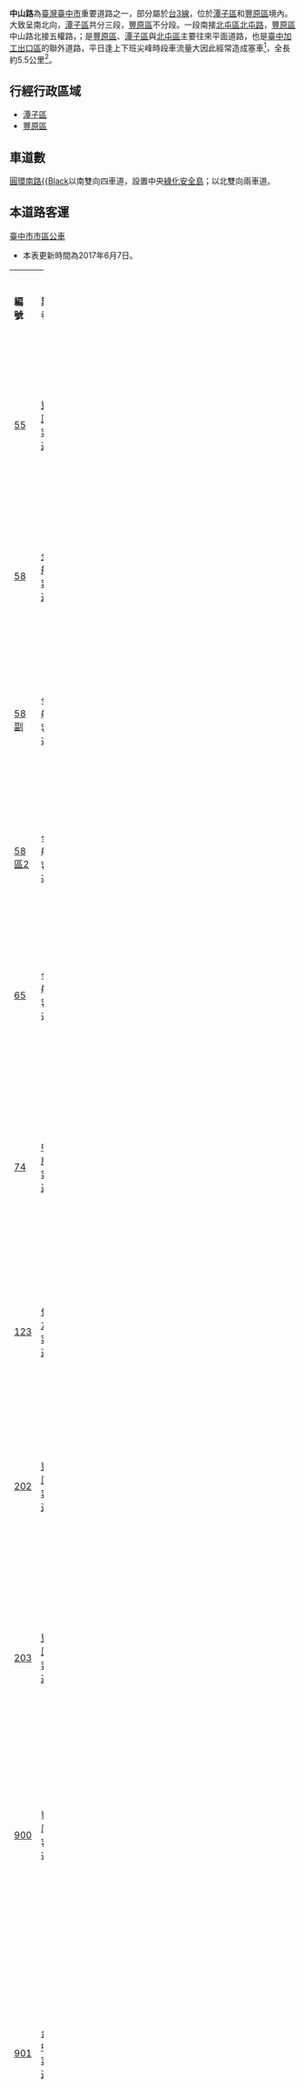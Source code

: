 {{Infobox TwRoad2|
|bgcolorh=DARKGREEN
|colorh=white
|name=[[File:TW_PHW3.svg|23px]]中山路
|enname=Zhongshan Road
|level={{Jct|country=TWN|PH|3}}之一部分、市區道路
|code=
|length=5.5
|lastext=
|speedhigh=
|line=
|start=
|end=
|junc=[[檔案:TW_PHW74.svg|23px]]{{TWFreewayIC|18|潭子}}<br>
[[環中路|環中路一段]]<br/>[[File:ROC_Taiwan_Railways_Administration_Logo.svg|23px]][[臺灣鐵路管理局|臺鐵]][[潭子車站|潭子車站]]<br/>[[雅潭路|雅潭路一段]]<br/>[[豐原大道|豐原大道一段]]<br/>[[File:TW_PHW13.svg|23px]][[圓環路_(豐原區)|圓環南路]]、[[File:TW_PHW3.svg|23px]][[圓環路_(豐原區)|圓環東路]]<br/>[[File:TW_PHW10.svg|23px]][[中正路_(豐原區)|中正路]]<br/>[[File:TW_PHW13.svg|23px]][[圓環路_(豐原區)|圓環西路]]、[[圓環路_(豐原區)|圓環北路]]
|img=2016-03-03 traffic on Zhongshan Road, Tanzi, Taichung.jpg
|cap=下班時段車流，近雅潭路起點處
|size=
|left=五權路
|right=北屯路
|rightlink=北屯路
}}
'''中山路'''為[[臺灣|臺灣]][[臺中市|臺中市]]重要道路之一，部分屬於[[台3線|台3線]]，位於[[潭子區|潭子區]]和[[豐原區|豐原區]]境內。大致呈南北向，[[潭子區|潭子區]]共分三段，[[豐原區|豐原區]]不分段。一段南接[[北屯區|北屯區]][[北屯路|北屯路]]，[[豐原區|豐原區]]中山路北接五權路，；是[[豐原區|豐原區]]、[[潭子區|潭子區]]與[[北屯區|北屯區]]主要往來平面道路，也是[[臺中加工出口區|臺中加工出口區]]的聯外道路，平日逢上下班尖峰時段車流量大因此經常造成塞車<ref>{{Cite web |url=http://www.epza.gov.tw/onweb.jsp |title=臺中加工出口區管理處 |accessdate=2011-07-09 |archive-date=2011-06-16 |archive-url=https://web.archive.org/web/20110616162538/http://www.epza.gov.tw/onweb.jsp |dead-url=no }}</ref>，全長約5.5公里<ref>{{Cite web |url=http://www.thb.gov.tw/tm/wcf.aspx |title=交通部公路總局 |accessdate=2011-07-09 |archive-date=2011-07-09 |archive-url=https://web.archive.org/web/20110709204443/http://www.thb.gov.tw/tm/wcf.aspx |dead-url=no }}</ref>。

== 行經行政區域 ==
*[[潭子區|潭子區]]
*[[豐原區|豐原區]]

== 車道數 ==
[[圓環路_(豐原區)|圓環南路{{Black]]以南雙向四車道，設置中央[[綠化|綠化]][[安全島|安全島]]；以北雙向兩車道。

== 本道路客運 ==
;[[臺中市市區公車|臺中市市區公車]]
*本表更新時間為2017年6月7日。
{|class="wikitable"  width="100%" style="text-align:center;"
|-style="background:green; color:snow" align=center 
|width="5%"|'''編號''' || width="10%"|'''業者''' || width="20%"|'''路線'''||width="20%"|'''行駛區間'''||width="15%"|'''備註'''
|-
|[[台中市公車55路|55]]||[[豐原客運|豐原客運]]||[[臺灣臺中地方法院|地方法院]]－[[豐原區|豐原]]||[[北屯路|北屯路]]－[[豐原區|豐原區]][[中正路_(豐原區)|中正路]]||{{nowrap|地方法院端點為'''光明國中（貴和街）'''}}
|-
|[[台中市公車58路|58]]||[[全航客運|全航客運]]||大慶活動中心－[[潭子區|潭子]]甘蔗-{里}-活動中心||[[雅潭路|雅潭路]]－圓通南路||直行崇德路
|-
|[[台中市公車58路|58副]]||全航客運||大慶活動中心－潭子甘蔗-{里}-活動中心||雅潭路－圓通南路||經大豐路、大富路
|-
|[[台中市公車58路|58區2]]||全航客運||[[臺中市私立明德高級中學|明德高中]]→潭子甘蔗-{里}-活動中心||雅潭路→圓通南路||例假日及寒暑假停駛
|-
|[[台中市公車65路|65]]||全航客運||[[南區_(台中市)|南區]]區公所－潭雅神綠園道||頭張路一段－雅潭路||－
|-
|[[台中市公車74路|74]]||[[中鹿客運|中鹿客運]]||太平國中－[[新烏日車站|新烏日火車站]]－仁友停車場||環中路－潭子火車站－環中路||經74快速道路、潭子火車站、朝馬
|-
|[[台中市公車123路|123]]||[[仁友客運|仁友客運]]||[[慈濟醫院|慈濟醫院]]－[[梧棲漁港|梧棲觀光漁港]]||圓通南路－雅潭路||－
|-
|-
| [[台中市公車202路|202]] || [[豐原客運|豐原客運]] || 豐富公園－豐原 || [[圓環路_(豐原區)|圓環東路]]－豐原區中正路 || 豐富公園端點為'''愛心家園醫務室'''<br>經[[樹德路_(太平區)|樹德路]]
|-
| [[台中市公車203路|203]] || [[豐原客運|豐原客運]] || 豐富公園－豐原 || 圓環東路－豐原區中正路 || 豐富公園端點為'''愛心家園醫務室'''<br>經新田
|-
|[[台中市公車900路|900]]||豐原客運||光明國中－[[臺中市立豐原高級中等學校|豐原高中]]||北屯路－豐原區中正路||僅停靠現今55路重點站位<br>例假日及寒暑假停駛
|-
|[[台中市公車901路|901]]||[[台中客運|台中客運]]|||豐原（北陽停車場）－[[臺中市私立明德高級中學|明德高中]]||圓環東路－北屯路||豐原端點為'''豐東北陽二街口'''<br>為單循環路線，'''大智益民路口'''為中繼站<br/>經豐東路
|-
|[[台中市公車901路|901副]]||台中客運||豐原（北陽停車場）－明德高中||圓環東路－北屯路||豐原端點為'''豐東北陽二街口'''<br>為單循環路線，'''大智益民路口'''為中繼站<br/>經[[豐原大道|豐原大道]]
|-
| [[台中市公車956路|956]] || [[捷順交通|捷順交通]] || [[豐原車站|豐原東站]]－[[臺中市光華高級工業職業學校|光華高工]] || 圓環東路－[[雅潭路|雅潭路]] ||
|-
| [[台中市公車989路|989]] || 豐原客運 || 翁子－圳前仁愛公園 || 中興路－豐原區中正路 || 翁子端點為'''翁子保養場'''<br/>經[[衛生福利部豐原醫院|豐原醫院]]、豐原車站、豐洲科技工業園區、新庄、圳堵
|-
|[[台中市公車989路|989延]] || 豐原客運 || 翁子－神圳國中 || 中興路－豐原區中正路 || 神圳國中端點為'''圳前里'''
|-
|}

== 沿線設施 ==
{{col-begin}}
{{col-2}}
（由南到北）
'''（往南接[[File:TW_PHW3.svg|23px]][[北屯路|北屯路]]）'''
;一段 （潭子區）
*[[中華郵政|中華郵政]]潭子頭家厝郵局（臺中100支）
*[[台灣楓康超市|台灣楓康超市]]潭子店
*[[85度C|85度C]]潭子頭張店
:[[頭張路|頭張路一段、頭張東路]]
*[[File:ROC_Taiwan_Railways_Administration_Logo.svg|23px]][[臺灣鐵路管理局|臺鐵]][[臺中線|臺中線]][[頭家厝車站|頭家厝車站]]
:頭家厝分線
*[[中華民國法務部|法務部]]潭子贓證物庫
*頭家厝工業區
:[[檔案:TW_PHW74.svg|23px]][[快官霧峰線|快官霧峰線]]{{TWFreewayIC|18|潭子}}[[潭子交流道_(台74線)|潭子交流道]]
:[[環中路|環中路一段]]／[[環中東路_(台中市)|環中東路]]

;二段 （潭子區）
*[[臺中市潭子區僑忠國民小學|臺中市潭子區僑忠國民小學]]
:大新路
*漢森健身運動中心
*[[全聯福利中心|全聯福利中心]]潭子中山店
*[[臺灣企銀|臺灣企銀]]潭子分行
*[[彰化銀行|彰化銀行]]潭子分行
*[[臺中市政府消防局|臺中市消防局]]第一大隊潭子分隊
*潭子區公所舊址（目前已拆除並簡易綠美化）
*[[臺中市政府警察局|臺中市警察局]]大雅分局潭子分駐所
*[[合作金庫銀行|合作金庫銀行]]潭子分行
:潭子街一段
:[[潭興路|潭興路二、三段]]
*[[File:ROC_Taiwan_Railways_Administration_Logo.svg|23px]][[臺鐵|臺鐵]][[臺中線|臺中線]][[潭子車站|潭子車站]]
*[[基督教|基督教]]潭子聖教會
*[[麥當勞|麥當勞]]潭子中山店
*[[臺中市立圖書館|臺中市立圖書館]]潭子分館
*[[臺中市潭子區潭子國民小學|臺中市潭子區潭子國民小學]]
*潭子農會穀倉（市定歷史建築）
:[[檔案:TW_THWtc86.png|23px]][[雅潭路|雅潭路一段]]／[[檔案:TW_THWtc86.png|23px]]潭子街三段
*[[臺灣銀行|臺灣銀行]]潭子分行
*[[臺中加工出口區|臺中加工出口區]]
*[[中華郵政|中華郵政]]潭子加工區郵局
:[[潭雅神自行車道|潭雅神自行車道]]

{{col-2}}
;三段（潭子區）
*寶熊漁樂碼頭
*潭子工業區
*[[臺中市私立弘文高級中學|臺中市私立弘文高級中學]]
*弘富自辦重劃區
:四張犁支線
:[[福貴路|福貴路]]（潭子外環道）
:[[祥和路|祥和路]]
*潭子區農會栗林分部
*潭子寶林祠
:[[豐栗路|豐栗路]]
*[[中華郵政|中華郵政]]潭子栗林郵局（臺中102支）
*嘉里大榮物流豐原營業所
*[[File:ROC_Taiwan_Railways_Administration_Logo.svg|23px]][[臺灣鐵路管理局|臺鐵]][[臺中線|臺中線]][[栗林車站|栗林車站]]

;中山路（豐原區）
*[[臺灣菸酒公司|臺灣菸酒公司]]豐原捲菸研發製造工廠
:[[豐原大道|豐原大道一、二段]]
*[[台灣電力股份有限公司|台灣電力股份有限公司]]輸變電工程處中區施工處
:[[成功路_(豐原區)|成功路]]
*[[臺中市政府地方稅務局|臺中市政府地方稅務局]]豐原分局
*[[臺灣菸酒公司|臺灣菸酒公司]]豐原營業所
*[[臺中市政府警察局|臺中市政府警察局]]豐原分局
*[[內政部入出國及移民署|內政部入出國及移民署]]臺中市第二服務站
*[[臺中市農會|臺中市農會]]
:[[File:TW_PHW13.svg|23px]][[圓環路_(豐原區)|圓環南路]] ／ [[File:TW_PHW3.svg|23px]][[圓環路_(豐原區)|圓環東路]]
*東勢里福德祠
*[[臺中市立豐原商業高級中等學校|臺中市立豐原商業高級中等學校]]
:中興路（往臺中市政府衛生局）
*[[凱基銀行|凱基銀行]]豐原分行
*[[三信商業銀行|三信商業銀行]]豐信分行
*[[第一商業銀行|第一商業銀行]]豐原分行
*[[台灣土地銀行|台灣土地銀行]]豐原分行
:[[File:TW_PHW10.svg|23px]][[中正路_(豐原區)|中正路]]
*[[台中銀行|台中銀行]]豐原分行
*[[臺灣銀行|臺灣銀行]]豐原分行
*[[臺中市豐原區富春國民小學|臺中市豐原區富春國民小學]]
:腳白筍溝分線、西汴幹線
:下埤幹線
:[[File:TW_PHW13.svg|23px]][[圓環路_(豐原區)|圓環西路]] ／ [[File:TW_PHW13.svg|23px]][[圓環路_(豐原區)|圓環北路一段]]
*[[臺中世界花卉博覽會|花博]][[葫蘆墩公園|葫蘆墩公園]]（第四、五區）
:埤溪排水溝
'''（往北接五權路）'''
{{col-end}}

== 相關條目 ==
*[[台3線|臺三線]]
*[[潭子區|潭子區]]
*[[豐原區|豐原區]]

== 參考文獻 ==
{{Reflist}}

==外部連結==
{{commons category|Zhongshan Road, Taichung}}

{{台中市重要道路}}
{{台中公路網}}

[[Category:臺中市街道|Z中]]
[[Category:潭子區|路]]
[[Category:台3線|Category:台3線]]
[[Category:以孫中山命名的臺灣道路|中]]